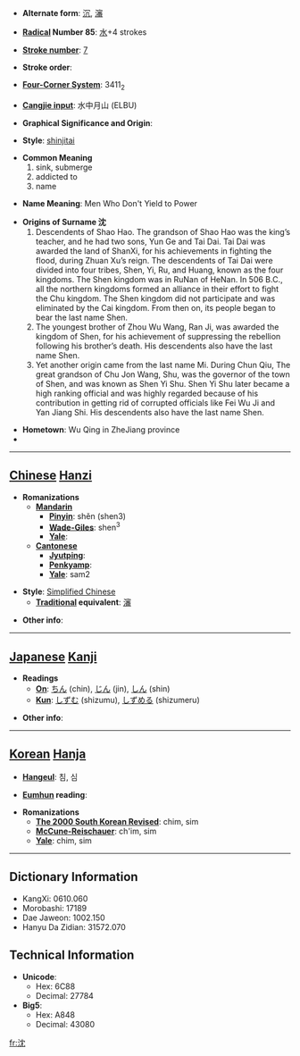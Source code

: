 * '''Alternate form''': [[沉]], [[瀋]]

* '''[[Wiktionary:Chinese radical index| Radical]] Number 85''': [[Wiktionary:Chinese radical index 水|水]]+4 strokes

* '''[[Wiktionary:Chinese total strokes index|Stroke number]]''': [[Wiktionary:Chinese total strokes index 7|7]]

* '''Stroke order''': 

* '''[[Wiktionary:Chinese four corner index|Four-Corner System]]''': 3411<sub>2</sub>

* '''[[Wiktionary:Chinese Cangjie index|Cangjie input]]''': 水中月山 (ELBU)

* '''Graphical Significance and Origin''': 

* '''Style''': [[shinjitai]] 

* '''Common Meaning'''
*# sink, submerge
*# addicted to
*# name

* '''Name Meaning''': Men Who Don't Yield to Power

* '''Origins of Surname 沈'''
*# Descendents of Shao Hao. The grandson of Shao Hao was the king’s teacher, and he had two sons, Yun Ge and Tai Dai. Tai Dai was awarded the land of ShanXi, for his achievements in fighting the flood, during Zhuan Xu’s reign. The descendents of Tai Dai were divided into four tribes, Shen, Yi, Ru, and Huang, known as the four kingdoms. The Shen kingdom was in RuNan of HeNan. In 506 B.C., all the northern kingdoms formed an alliance in their effort to fight the Chu kingdom. The Shen kingdom did not participate and was eliminated by the Cai kingdom. From then on, its people began to bear the last name Shen.
*# The youngest brother of Zhou Wu Wang, Ran Ji, was awarded the kingdom of Shen, for his achievement of suppressing the rebellion following his brother’s death. His descendents also have the last name Shen.
*# Yet another origin came from the last name Mi. During Chun Qiu, The great grandson of Chu Jon Wang, Shu, was the governor of the town of Shen, and was known as Shen Yi Shu. Shen Yi Shu later became a high ranking official and was highly regarded because of his contribution in getting rid of corrupted officials like Fei Wu Ji and Yan Jiang Shi. His descendents also have the last name Shen.

* '''Hometown''': Wu Qing in ZheJiang province
*

----

== [[Chinese]] [[Hanzi]] ==

* '''Romanizations'''
** '''[[Mandarin]]'''
*** '''[[Pinyin]]''': shěn (shen3)
*** '''[[Wade-Giles]]''': shen<sup>3</sup>
*** '''[[Yale]]''': 
** '''[[Cantonese]]'''
*** '''[[Jyutping]]''':
*** '''[[Penkyamp]]''': 
*** '''[[Yale]]''': sam2

* '''Style''': [[Simplified Chinese]] 
** '''[[Traditional Chinese|Traditional]] equivalent''': [[瀋]]

* '''Other info''': 

----

== [[Japanese]] [[Kanji]] ==

* '''Readings'''
** '''[[On]]''': [[ちん]] (chin), [[じん]] (jin), [[しん]] (shin)
** '''[[Kun]]''': [[しずむ]] (shizumu), [[しずめる]] (shizumeru)

* '''Other info''':  

----

== [[Korean]] [[Hanja]] ==

* '''[[Hangeul]]''': 침, 심

* '''[[Eumhun]] reading''': 

* '''Romanizations'''
** '''[[The 2000 South Korean Revised Romanization|The 2000 South Korean Revised]]''': chim, sim
** '''[[McCune-Reischauer]]''': ch'im, sim
** '''[[Yale]]''': chim, sim

----

== Dictionary Information ==

* KangXi: 0610.060
* Morobashi: 17189
* Dae Jaweon: 1002.150
* Hanyu Da Zidian: 31572.070

== Technical Information ==

* '''Unicode''':
** Hex: 6C88
** Decimal: 27784
* '''Big5''':
** Hex: A848
** Decimal: 43080

[[fr:沈]]